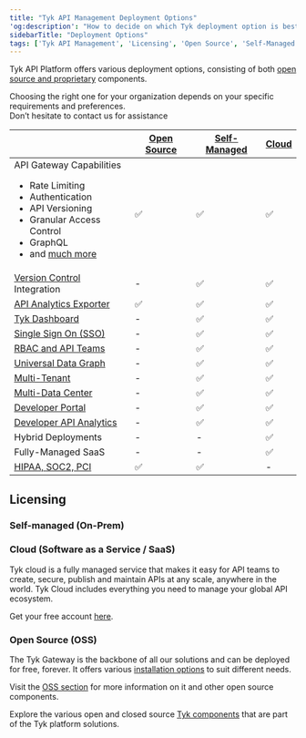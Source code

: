 ```yaml
---
title: "Tyk API Management Deployment Options"
'og:description': "How to decide on which Tyk deployment option is best for you"
sidebarTitle: "Deployment Options"
tags: ['Tyk API Management', 'Licensing', 'Open Source', 'Self-Managed', 'Tyk Cloud', 'API Gateway']
---
```



Tyk API Platform offers various deployment options, consisting of both [open source and proprietary](/nightly/tyk-stack)
components.

Choosing the right one for your organization depends on your specific requirements and preferences.
<br />Don’t hesitate to contact us for assistance <ButtonLeft href="https://tyk.io/contact/" color="green" content="Contact us" />

|                                                                                                                                                                                                                                    | [Open Source](/nightly/tyk-open-source)  |   [Self-Managed](/nightly/tyk-self-managed/install)      |  [Cloud](https://account.cloud-ara.tyk.io/signup)
|------------------------------------------------------------------------------------------------------------------------------------------------------------------------------------------------------------------------------------|----------------|-------------------|---------
| API Gateway Capabilities <br /> <ul><li>Rate Limiting</li><li>Authentication</li> <li>API Versioning</li><li>Granular Access Control</li><li>GraphQL</li>  <li>and [much more](/nightly/tyk-open-source)</li></ul> | ✅             |✅	              |✅
| [Version Control](/nightly/api-management/automations/sync) Integration                                                                                                                                                      | -		      |✅	              |✅
| [API Analytics Exporter](/nightly/tyk-pump)                                                                                                                                                                                   | ✅		      |✅	              |✅	 
| [Tyk Dashboard](/nightly/tyk-dashboard)                                                                                                                                                                                       | -	          |✅	              |✅	 
| [Single Sign On (SSO)](/nightly/api-management/external-service-integration#single-sign-on-sso)                                                                                                                                                         | -	          |✅	              |✅	      
| [RBAC and API Teams](/nightly/api-management/user-management#)                                                                                                                                                                             | -	          |✅	              |✅	      
| [Universal Data Graph](/nightly/api-management/data-graph#overview)                                                                                                                                                                         | -	          |✅	              |✅	      
| [Multi-Tenant](/nightly/api-management/dashboard-configuration#organizations)                                                                                                                                           | -	          |✅	              |✅	      
| [Multi-Data Center](/nightly/api-management/mdcb#managing-geographically-distributed-gateways-to-minimize-latency-and-protect-data-sovereignty)                                                                                                                                                                           | -	          |✅	              |✅	      
| [Developer Portal](/nightly/tyk-developer-portal)                                                                                                                                                                             | -		      |✅	              |✅	 
| [Developer API Analytics](/nightly/api-management/dashboard-configuration#traffic-analytics)                                                                                                                                                                   | -		      |✅	              |✅	   
| Hybrid Deployments                                                                                                                                                                                                                 | -		      |-	              |✅
| Fully-Managed SaaS                                                                                                                                                                                                                 | -		      |-	              |✅
| [HIPAA, SOC2, PCI](https://tyk.io/governance-and-auditing/)                                                                                                                                                                        | ✅		      |✅	              | -


## Licensing

### Self-managed (On-Prem)

<SelfManagedLicensingInclude/>

### Cloud (Software as a Service / SaaS)

Tyk cloud is a fully managed service that makes it easy for API teams to create, secure, publish and maintain APIs at any scale, anywhere in the world. Tyk Cloud includes everything you need to manage your global API ecosystem.

Get your free account [here](https://tyk.io/sign-up/).

### Open Source (OSS)

The Tyk Gateway is the backbone of all our solutions and can be deployed for free, forever. It offers various [installation options](/nightly/apim/open-source/installation) to suit different needs.

Visit the [OSS section](/nightly/tyk-open-source) for more information on it and other open source components.

Explore the various open and closed source [Tyk components](/nightly/tyk-stack) that are part of the Tyk platform solutions.
